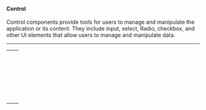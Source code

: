 
<Meta title="Docs/Category Tokens/Control Tokens" name="Control Tokens" />

#### Control
Control components provide tools for users to manage and manipulate the application or its content. They include input, select, Radio, checkbox, and other UI elements that allow users to manage and manipulate data.
***
<table>
  <tr>
    <td>
      <CodeBlock code="--ads-v2-colors-control-field-default-bg" />
    </td>
    <td>
      <ColorBlock color="--ads-v2-colors-control-field-default-bg" />
    </td>
  </tr>
  <tr>
    <td>
      <CodeBlock code="--ads-v2-colors-control-field-checked-bg" />
    </td>
    <td>
      <ColorBlock color="--ads-v2-colors-control-field-checked-bg" />
    </td>
  </tr>
  <tr>
    <td>
      <CodeBlock code="--ads-v2-colors-control-field-hover-bg" />
    </td>
    <td>
      <ColorBlock color="--ads-v2-colors-control-field-hover-bg" />
    </td>
  </tr>
  <tr>
    <td>
      <CodeBlock code="--ads-v2-colors-control-field-checked-hover-bg" />
    </td>
    <td>
      <ColorBlock color="--ads-v2-colors-control-field-checked-hover-bg" />
    </td>
  </tr>
  <tr>
    <td>
      <CodeBlock code="--ads-v2-colors-control-knob-default-bg" />
    </td>
    <td>
      <ColorBlock color="--ads-v2-colors-control-knob-default-bg" />
    </td>
  </tr>
  <tr>
    <td>
      <CodeBlock code="--ads-v2-colors-control-track-default-bg" />
    </td>
    <td>
      <ColorBlock color="--ads-v2-colors-control-track-default-bg" />
    </td>
  </tr>
  <tr>
    <td>
      <CodeBlock code="--ads-v2-colors-control-pill-default-bg" />
    </td>
    <td>
      <ColorBlock color="--ads-v2-colors-control-pill-default-bg" />
    </td>
  </tr>
  <tr>
    <td>
      <CodeBlock code="--ads-v2-colors-control-field-default-border" />
    </td>
    <td>
      <ColorBlock color="--ads-v2-colors-control-field-default-border" />
    </td>
  </tr>
  <tr>
    <td>
      <CodeBlock code="--ads-v2-colors-control-field-hover-border" />
    </td>
    <td>
      <ColorBlock color="--ads-v2-colors-control-field-hover-border" />
    </td>
  </tr>
  <tr>
    <td>
      <CodeBlock code="--ads-v2-colors-control-field-active-border" />
    </td>
    <td>
      <ColorBlock color="--ads-v2-colors-control-field-active-border" />
    </td>
  </tr>
  <tr>
    <td>
      <CodeBlock code="--ads-v2-colors-control-field-checked-border" />
    </td>
    <td>
      <ColorBlock color="--ads-v2-colors-control-field-checked-border" />
    </td>
  </tr>
  <tr>
    <td>
      <CodeBlock code="--ads-v2-colors-control-field-checked-hover-border" />
    </td>
    <td>
      <ColorBlock color="--ads-v2-colors-control-field-checked-hover-border" />
    </td>
  </tr>
  <tr>
    <td>
      <CodeBlock code="--ads-v2-colors-control-field-error-border" />
    </td>
    <td>
      <ColorBlock color="--ads-v2-colors-control-field-error-border" />
    </td>
  </tr>
  <tr>
    <td>
      <CodeBlock code="--ads-v2-colors-control-helper-default-fg" />
    </td>
    <td>
      <ColorBlock color="--ads-v2-colors-control-helper-default-fg" />
    </td>
  </tr>
  <tr>
    <td>
      <CodeBlock code="--ads-v2-colors-control-helper-error-fg" />
    </td>
    <td>
      <ColorBlock color="--ads-v2-colors-control-helper-error-fg" />
    </td>
  </tr>
  <tr>
    <td>
      <CodeBlock code="--ads-v2-colors-control-icon-checked-fg" />
    </td>
    <td>
      <ColorBlock color="--ads-v2-colors-control-icon-checked-fg" />
    </td>
  </tr>
  <tr>
    <td>
      <CodeBlock code="--ads-v2-colors-control-icon-default-fg" />
    </td>
    <td>
      <ColorBlock color="--ads-v2-colors-control-icon-default-fg" />
    </td>
  </tr>
  <tr>
    <td>
      <CodeBlock code="--ads-v2-colors-control-icon-error-fg" />
    </td>
    <td>
      <ColorBlock color="--ads-v2-colors-control-icon-error-fg" />
    </td>
  </tr>
  <tr>
    <td>
      <CodeBlock code="--ads-v2-colors-control-label-default-fg" />
    </td>
    <td>
      <ColorBlock color="--ads-v2-colors-control-label-default-fg" />
    </td>
  </tr>
  <tr>
    <td>
      <CodeBlock code="--ads-v2-colors-control-placeholder-default-fg" />
    </td>
    <td>
      <ColorBlock color="--ads-v2-colors-control-placeholder-default-fg" />
    </td>
  </tr>
  <tr>
    <td>
      <CodeBlock code="--ads-v2-colors-control-value-checked-fg" />
    </td>
    <td>
      <ColorBlock color="--ads-v2-colors-control-value-checked-fg" />
    </td>
  </tr>
  <tr>
    <td>
      <CodeBlock code="--ads-v2-colors-control-value-default-fg" />
    </td>
    <td>
      <ColorBlock color="--ads-v2-colors-control-value-default-fg" />
    </td>
  </tr>
  <tr>
    <td>
      <CodeBlock code="--ads-v2-colors-control-value-inactive-fg" />
    </td>
    <td>
      <ColorBlock color="--ads-v2-colors-control-value-inactive-fg" />
    </td>
  </tr>
</table>

<Toast />
